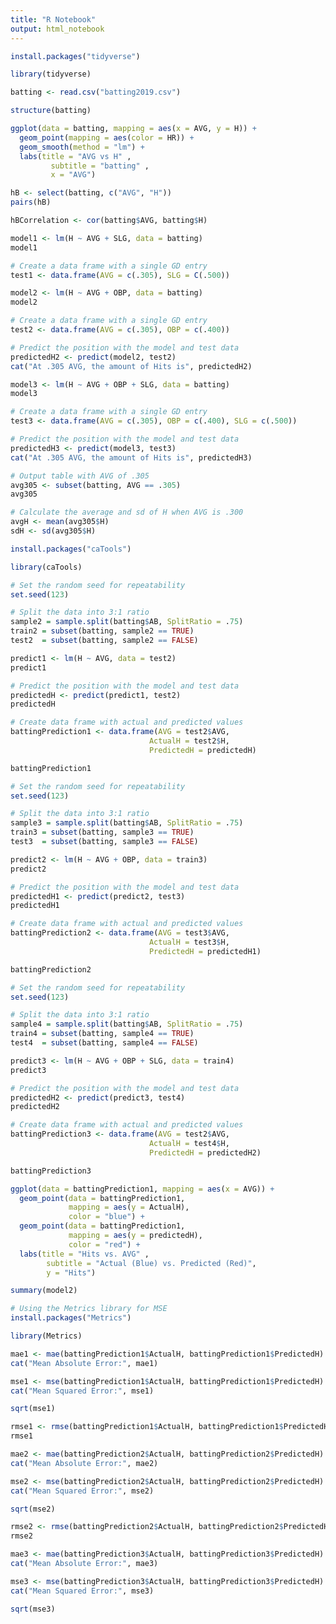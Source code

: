 ```yaml
---
title: "R Notebook"
output: html_notebook
---
```


```r
install.packages("tidyverse")

library(tidyverse)
```

```r
batting <- read.csv("batting2019.csv")

structure(batting)
```


```r
ggplot(data = batting, mapping = aes(x = AVG, y = H)) +
  geom_point(mapping = aes(color = HR)) +
  geom_smooth(method = "lm") +
  labs(title = "AVG vs H" ,
         subtitle = "batting" ,
         x = "AVG")
```


```r
hB <- select(batting, c("AVG", "H"))
pairs(hB)
```


```r
hBCorrelation <- cor(batting$AVG, batting$H)

```


```r
model1 <- lm(H ~ AVG + SLG, data = batting)
model1
```


```r
# Create a data frame with a single GD entry
test1 <- data.frame(AVG = c(.305), SLG = C(.500))
```


```r
model2 <- lm(H ~ AVG + OBP, data = batting)
model2
```


```r
# Create a data frame with a single GD entry
test2 <- data.frame(AVG = c(.305), OBP = c(.400))

# Predict the position with the model and test data
predictedH2 <- predict(model2, test2)
cat("At .305 AVG, the amount of Hits is", predictedH2)
```


```r
model3 <- lm(H ~ AVG + OBP + SLG, data = batting)
model3
```


```r
# Create a data frame with a single GD entry
test3 <- data.frame(AVG = c(.305), OBP = c(.400), SLG = c(.500))

# Predict the position with the model and test data
predictedH3 <- predict(model3, test3)
cat("At .305 AVG, the amount of Hits is", predictedH3)
```


```r
# Output table with AVG of .305
avg305 <- subset(batting, AVG == .305)
avg305
```


```r
# Calculate the average and sd of H when AVG is .300
avgH <- mean(avg305$H)
sdH <- sd(avg305$H)
```



```r
install.packages("caTools")

library(caTools)
```


```r
# Set the random seed for repeatability
set.seed(123) 

# Split the data into 3:1 ratio
sample2 = sample.split(batting$AB, SplitRatio = .75)
train2 = subset(batting, sample2 == TRUE)
test2  = subset(batting, sample2 == FALSE)
```


```r
predict1 <- lm(H ~ AVG, data = test2)
predict1
```


```r
# Predict the position with the model and test data
predictedH <- predict(predict1, test2)
predictedH
```


```r
# Create data frame with actual and predicted values
battingPrediction1 <- data.frame(AVG = test2$AVG, 
                               ActualH = test2$H,
                               PredictedH = predictedH)

battingPrediction1
```


```r
# Set the random seed for repeatability
set.seed(123) 

# Split the data into 3:1 ratio
sample3 = sample.split(batting$AB, SplitRatio = .75)
train3 = subset(batting, sample3 == TRUE)
test3  = subset(batting, sample3 == FALSE)
```



```r
predict2 <- lm(H ~ AVG + OBP, data = train3)
predict2
```


```r
# Predict the position with the model and test data
predictedH1 <- predict(predict2, test3)
predictedH1
```


```r
# Create data frame with actual and predicted values
battingPrediction2 <- data.frame(AVG = test3$AVG, 
                               ActualH = test3$H,
                               PredictedH = predictedH1)

battingPrediction2
```


```r
# Set the random seed for repeatability
set.seed(123) 

# Split the data into 3:1 ratio
sample4 = sample.split(batting$AB, SplitRatio = .75)
train4 = subset(batting, sample4 == TRUE)
test4  = subset(batting, sample4 == FALSE)

```



```r
predict3 <- lm(H ~ AVG + OBP + SLG, data = train4)
predict3
```


```r
# Predict the position with the model and test data
predictedH2 <- predict(predict3, test4)
predictedH2
```


```r
# Create data frame with actual and predicted values
battingPrediction3 <- data.frame(AVG = test2$AVG, 
                               ActualH = test4$H,
                               PredictedH = predictedH2)

battingPrediction3
```



```r
ggplot(data = battingPrediction1, mapping = aes(x = AVG)) +
  geom_point(data = battingPrediction1, 
             mapping = aes(y = ActualH),
             color = "blue") +
  geom_point(data = battingPrediction1, 
             mapping = aes(y = predictedH), 
             color = "red") +
  labs(title = "Hits vs. AVG" ,
        subtitle = "Actual (Blue) vs. Predicted (Red)",
        y = "Hits")
```


```r
summary(model2)
```


```r
# Using the Metrics library for MSE
install.packages("Metrics")

library(Metrics)
```


```r
mae1 <- mae(battingPrediction1$ActualH, battingPrediction1$PredictedH)
cat("Mean Absolute Error:", mae1)
```


```r
mse1 <- mse(battingPrediction1$ActualH, battingPrediction1$PredictedH)
cat("Mean Squared Error:", mse1)
```


```r
sqrt(mse1)
```


```r
rmse1 <- rmse(battingPrediction1$ActualH, battingPrediction1$PredictedH)
rmse1
```


```r
mae2 <- mae(battingPrediction2$ActualH, battingPrediction2$PredictedH)
cat("Mean Absolute Error:", mae2)
```


```r
mse2 <- mse(battingPrediction2$ActualH, battingPrediction2$PredictedH)
cat("Mean Squared Error:", mse2)
```


```r
sqrt(mse2)
```


```r
rmse2 <- rmse(battingPrediction2$ActualH, battingPrediction2$PredictedH)
rmse2
```


```r
mae3 <- mae(battingPrediction3$ActualH, battingPrediction3$PredictedH)
cat("Mean Absolute Error:", mae3)
```

```r
mse3 <- mse(battingPrediction3$ActualH, battingPrediction3$PredictedH)
cat("Mean Squared Error:", mse3)
```

```r
sqrt(mse3)
```

